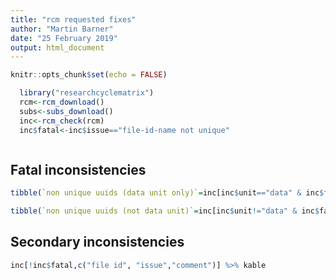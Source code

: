 ```yaml
---
title: "rcm requested fixes"
author: "Martin Barner"
date: "25 February 2019"
output: html_document
---
```


```r
knitr::opts_chunk$set(echo = FALSE)

  library("researchcyclematrix")
  rcm<-rcm_download()
  subs<-subs_download()
  inc<-rcm_check(rcm)
  inc$fatal<-inc$issue=="file-id-name not unique"



```

## Fatal inconsistencies

```r
tibble(`non unique uuids (data unit only)`=inc[inc$unit=="data" & inc$fatal,c("file id")]) %>%  kable

```
```r
tibble(`non unique uuids (not data unit)`=inc[inc$unit!="data" & inc$fatal,c("file id")]) %>%  kable

```


## Secondary inconsistencies


```r

inc[!inc$fatal,c("file id", "issue","comment")] %>% kable

```


